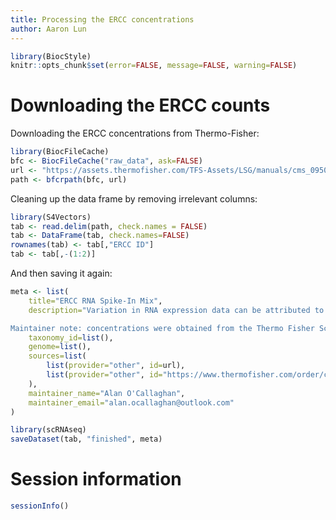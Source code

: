 ```yaml
---
title: Processing the ERCC concentrations
author: Aaron Lun
---
```


```r
library(BiocStyle)
knitr::opts_chunk$set(error=FALSE, message=FALSE, warning=FALSE)
```

# Downloading the ERCC counts

Downloading the ERCC concentrations from Thermo-Fisher:

```r
library(BiocFileCache)
bfc <- BiocFileCache("raw_data", ask=FALSE)
url <- "https://assets.thermofisher.com/TFS-Assets/LSG/manuals/cms_095046.txt"
path <- bfcrpath(bfc, url)
```

Cleaning up the data frame by removing irrelevant columns:

```r
library(S4Vectors)
tab <- read.delim(path, check.names = FALSE)
tab <- DataFrame(tab, check.names=FALSE)
rownames(tab) <- tab[,"ERCC ID"]
tab <- tab[,-(1:2)]
```

And then saving it again:

```r
meta <- list(
    title="ERCC RNA Spike-In Mix",
    description="Variation in RNA expression data can be attributed to a variety of factors including the quality of the starting material, the level of cellularity and RNA yield, the platform employed, and the person performing the experiment. To control for these sources of variability, a common set of external RNA controls has been developed by the External RNA Controls Consortium (ERCC), an ad-hoc group of academic, private, and public organizations hosted by the National Institute of Standards and Technology (NIST). The controls consist of a set of unlabeled, polyadenylated transcripts designed to be added to an RNA analysis experiment after sample isolation, in order to measure against defined performance criteria. Up until the design of such universally accepted controls, it has been difficult to execute a thorough investigation of fundamental analytical performance metrics. From the trusted brand of quality RNA reagents, Ambion™ ERCC Spike-In Control Mixes are commercially available, pre-formulated blends of 92 transcripts, derived and traceable from NIST-certified DNA plasmids. The transcripts are designed to be 250 to 2,000 nt in length, which mimic natural eukaryotic mRNAs.

Maintainer note: concentrations were obtained from the Thermo Fisher Scientific website using the catalog number 4456740.",
    taxonomy_id=list(),
    genome=list(),
    sources=list(
        list(provider="other", id=url),
        list(provider="other", id="https://www.thermofisher.com/order/catalog/product/4456740") # links to the former
    ),
    maintainer_name="Alan O'Callaghan",
    maintainer_email="alan.ocallaghan@outlook.com"
)

library(scRNAseq)
saveDataset(tab, "finished", meta)
```

# Session information {-}

```r
sessionInfo()
```
